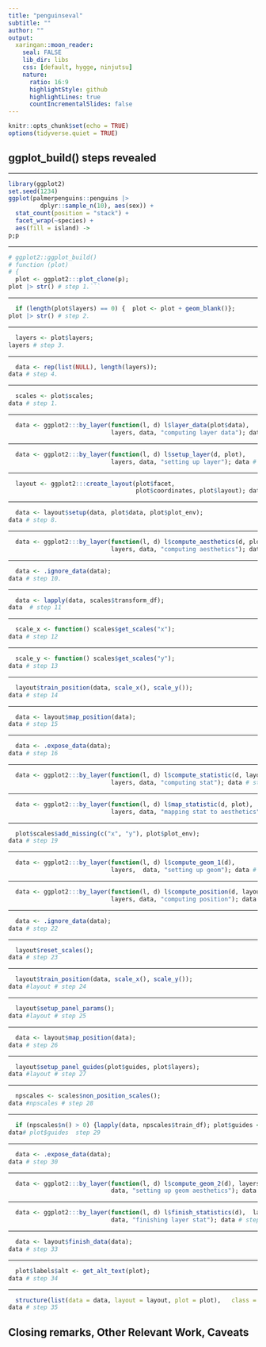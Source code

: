 ```yaml
---
title: "penguinseval"
subtitle: ""
author: ""
output:
  xaringan::moon_reader:
    seal: FALSE
    lib_dir: libs
    css: [default, hygge, ninjutsu]
    nature:
      ratio: 16:9
      highlightStyle: github
      highlightLines: true
      countIncrementalSlides: false
---
```


```r
knitr::opts_chunk$set(echo = TRUE)
options(tidyverse.quiet = TRUE)
```




## ggplot_build() steps revealed

---

```r
library(ggplot2)
set.seed(1234)
ggplot(palmerpenguins::penguins |> 
         dplyr::sample_n(10), aes(sex)) +
  stat_count(position = "stack") +
  facet_wrap(~species) + 
  aes(fill = island) ->
p;p
```

---

```r
# ggplot2::ggplot_build()
# function (plot) 
# {
  plot <- ggplot2:::plot_clone(p); 
plot |> str() # step 1.```
```
    
---
    
```r
  if (length(plot$layers) == 0) {  plot <- plot + geom_blank()}; 
plot |> str() # step 2.
```

---
    
```r
  layers <- plot$layers; 
layers # step 3.
```

---
    
```r
  data <- rep(list(NULL), length(layers)); 
data # step 4.
```

---
    
```r
  scales <- plot$scales; 
data # step 1.
```

---
    
```r
  data <- ggplot2:::by_layer(function(l, d) l$layer_data(plot$data), 
                             layers, data, "computing layer data"); data # step 5.
```

---
    
```r
  data <- ggplot2:::by_layer(function(l, d) l$setup_layer(d, plot), 
                             layers, data, "setting up layer"); data # step 6.
```

---
    
```r
  layout <- ggplot2:::create_layout(plot$facet, 
                                    plot$coordinates, plot$layout); data # step 7.
```

---
    
```r
  data <- layout$setup(data, plot$data, plot$plot_env); 
data # step 8.
```

---
    
```r
  data <- ggplot2:::by_layer(function(l, d) l$compute_aesthetics(d, plot), 
                             layers, data, "computing aesthetics"); data # step 9.
```

---
    
```r
  data <- .ignore_data(data); 
data # step 10.
```

---
    
```r
  data <- lapply(data, scales$transform_df); 
data  # step 11
```

---
    
```r
  scale_x <- function() scales$get_scales("x"); 
data # step 12
```

---
    
```r
  scale_y <- function() scales$get_scales("y"); 
data # step 13
```

---
    
```r
  layout$train_position(data, scale_x(), scale_y()); 
data # step 14
```

---
    
```r
  data <- layout$map_position(data); 
data # step 15
```

---
    
```r
  data <- .expose_data(data); 
data # step 16
```

---
    
```r
  data <- ggplot2:::by_layer(function(l, d) l$compute_statistic(d, layout), 
                             layers, data, "computing stat"); data # step 17
```

---
    
```r
  data <- ggplot2:::by_layer(function(l, d) l$map_statistic(d, plot), 
                             layers, data, "mapping stat to aesthetics"); data # step 18
```

---
    
```r
  plot$scales$add_missing(c("x", "y"), plot$plot_env); 
data # step 19
```

---
    
```r
  data <- ggplot2:::by_layer(function(l, d) l$compute_geom_1(d), 
                             layers,  data, "setting up geom"); data # step 20
```

---
    
```r
  data <- ggplot2:::by_layer(function(l, d) l$compute_position(d, layout),  
                             layers, data, "computing position"); data # step 21
```

---
    
```r
  data <- .ignore_data(data); 
data # step 22 
```

---
    
```r
  layout$reset_scales(); 
data # step 23
```

---
    
```r
  layout$train_position(data, scale_x(), scale_y()); 
data #layout # step 24
```

---
    
```r
  layout$setup_panel_params(); 
data #layout # step 25
```

---
    
```r
  data <- layout$map_position(data); 
data # step 26
```

---
    
```r
  layout$setup_panel_guides(plot$guides, plot$layers); 
data #layout # step 27
```

---
    
```r
  npscales <- scales$non_position_scales(); 
data #npscales # step 28

```  

---

    
```r
  if (npscales$n() > 0) {lapply(data, npscales$train_df); plot$guides <- plot$guides$build(npscales, plot$layers,  plot$labels, data);     data <- lapply(data, npscales$map_df)}else { plot$guides <- plot$guides$get_custom() };
data# plot$guides  step 29
```

---
    
```r
  data <- .expose_data(data); 
data # step 30
```

---
    
```r
  data <- ggplot2:::by_layer(function(l, d) l$compute_geom_2(d), layers,  
                             data, "setting up geom aesthetics"); data # step 31
```

---
    
```r
  data <- ggplot2:::by_layer(function(l, d) l$finish_statistics(d),  layers, 
                             data, "finishing layer stat"); data # step 32
```

---
    
```r
  data <- layout$finish_data(data); 
data # step 33
```

---
    
```r
  plot$labels$alt <- get_alt_text(plot); 
data # step 34
```

---
    
```r
  structure(list(data = data, layout = layout, plot = plot),   class = "ggplot_built"); 
data # step 35
```





## Closing remarks, Other Relevant Work, Caveats

